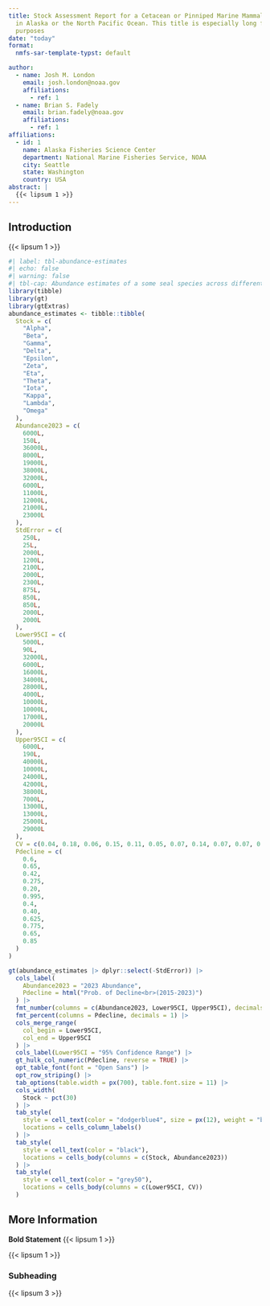 ```yaml
---
title: Stock Assessment Report for a Cetacean or Pinniped Marine Mammal (_Genus species_) 
  in Alaska or the North Pacific Ocean. This title is especially long for demonstration
  purposes
date: "today"
format:
  nmfs-sar-template-typst: default

author:
  - name: Josh M. London
    email: josh.london@noaa.gov
    affiliations:
      - ref: 1
  - name: Brian S. Fadely
    email: brian.fadely@noaa.gov
    affiliations:
      - ref: 1
affiliations:
  - id: 1
    name: Alaska Fisheries Science Center
    department: National Marine Fisheries Service, NOAA
    city: Seattle
    state: Washington
    country: USA      
abstract: |
  {{< lipsum 1 >}}
---
```


## Introduction

{{< lipsum 1 >}}

```r
#| label: tbl-abundance-estimates
#| echo: false
#| warning: false
#| tbl-cap: Abundance estimates of a some seal species across different stocks
library(tibble)
library(gt)
library(gtExtras)
abundance_estimates <- tibble::tibble(
  Stock = c(
    "Alpha",
    "Beta",
    "Gamma",
    "Delta",
    "Epsilon",
    "Zeta",
    "Eta",
    "Theta",
    "Iota",
    "Kappa",
    "Lambda",
    "Omega"
  ),
  Abundance2023 = c(
    6000L,
    150L,
    36000L,
    8000L,
    19000L,
    38000L,
    32000L,
    6000L,
    11000L,
    12000L,
    21000L,
    23000L
  ),
  StdError = c(
    250L,
    25L,
    2000L,
    1200L,
    2100L,
    2000L,
    2300L,
    875L,
    850L,
    850L,
    2000L,
    2000L
  ),
  Lower95CI = c(
    5000L,
    90L,
    32000L,
    6000L,
    16000L,
    34000L,
    28000L,
    4000L,
    10000L,
    10000L,
    17000L,
    20000L
  ),
  Upper95CI = c(
    6000L,
    190L,
    40000L,
    10000L,
    24000L,
    42000L,
    38000L,
    7000L,
    13000L,
    13000L,
    25000L,
    29000L
  ),
  CV = c(0.04, 0.18, 0.06, 0.15, 0.11, 0.05, 0.07, 0.14, 0.07, 0.07, 0.09, 0.1),
  Pdecline = c(
    0.6,
    0.65,
    0.42,
    0.275,
    0.20,
    0.995,
    0.4,
    0.40,
    0.625,
    0.775,
    0.65,
    0.85
  )
)

gt(abundance_estimates |> dplyr::select(-StdError)) |>
  cols_label(
    Abundance2023 = "2023 Abundance",
    Pdecline = html("Prob. of Decline<br>(2015-2023)")
  ) |>
  fmt_number(columns = c(Abundance2023, Lower95CI, Upper95CI), decimals = 0) |>
  fmt_percent(columns = Pdecline, decimals = 1) |>
  cols_merge_range(
    col_begin = Lower95CI,
    col_end = Upper95CI
  ) |>
  cols_label(Lower95CI = "95% Confidence Range") |>
  gt_hulk_col_numeric(Pdecline, reverse = TRUE) |>
  opt_table_font(font = "Open Sans") |>
  opt_row_striping() |>
  tab_options(table.width = px(700), table.font.size = 11) |>
  cols_width(
    Stock ~ pct(30)
  ) |>
  tab_style(
    style = cell_text(color = "dodgerblue4", size = px(12), weight = "bold"),
    locations = cells_column_labels()
  ) |>
  tab_style(
    style = cell_text(color = "black"),
    locations = cells_body(columns = c(Stock, Abundance2023))
  ) |>
  tab_style(
    style = cell_text(color = "grey50"),
    locations = cells_body(columns = c(Lower95CI, CV))
  )
```

## More Information

**Bold Statement** {{< lipsum 1 >}}

{{< lipsum 1 >}}

### Subheading

{{< lipsum 3 >}}

